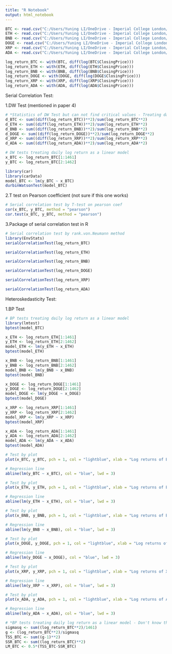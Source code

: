 ---
title: "R Notebook"
output: html_notebook
---

```{r}
BTC <- read.csv("C:/Users/Yuning LI/OneDrive - Imperial College London/Desktop/Bitcoin_data.csv")
ETH <- read.csv("C:/Users/Yuning LI/OneDrive - Imperial College London/Desktop/Ethereum_data.csv")
BNB <- read.csv("C:/Users/Yuning LI/OneDrive - Imperial College London/Desktop/BNB_data.csv")
DOGE <- read.csv("C:/Users/Yuning LI/OneDrive - Imperial College London/Desktop/dogcoin_data.csv")
XRP <- read.csv("C:/Users/Yuning LI/OneDrive - Imperial College London/Desktop/XRP_data.csv")
ADA <- read.csv("C:/Users/Yuning LI/OneDrive - Imperial College London/Desktop/ADA_data.csv")
```

```{r}
log_return_BTC <- with(BTC, diff(log(BTC$ClosingPrice)))
log_return_ETH <- with(ETH, diff(log(ETH$ClosingPrice)))
log_return_BNB <- with(BNB, diff(log(BNB$ClosingPrice)))
log_return_DOGE <- with(DOGE, diff(log(DOGE$ClosingPrice)))
log_return_XRP <- with(XRP, diff(log(XRP$ClosingPrice)))
log_return_ADA <- with(ADA, diff(log(ADA$ClosingPrice)))
```


Serial Correlation Test:

1.DW Test (mentioned in paper 4)

```{r}
# *Statistics of DW Test but can not find critical values - Treating daily log return as error term - Based on online material it is impossible to get the critical values without knowing the linear model
d_BTC <- sum((diff(log_return_BTC))**2)/sum(log_return_BTC**2)
d_ETH <- sum((diff(log_return_ETH))**2)/sum(log_return_ETH**2)
d_BNB <- sum((diff(log_return_BNB))**2)/sum(log_return_BNB**2)
d_DOGE <- sum((diff(log_return_DOGE))**2)/sum(log_return_DOGE**2)
d_XRP <- sum((diff(log_return_XRP))**2)/sum(log_return_XRP**2)
d_ADA <- sum((diff(log_return_ADA))**2)/sum(log_return_ADA**2)
```

```{r}
# DW tests treating daily log return as a linear model
x_BTC <- log_return_BTC[1:1461]
y_BTC <- log_return_BTC[2:1462]

library(car)
library(carData)
model_BTC <- lm(y_BTC ~ x_BTC)
durbinWatsonTest(model_BTC)
```

2.T test on Pearson coefficient (not sure if this one works)

```{r}
# Serial correlation test by T-test on pearson coef
cor(x_BTC, y_BTC, method = "pearson")
cor.test(x_BTC, y_BTC, method = "pearson")
```

3.Package of serial correlation test in R

```{r}
# Serial correlation test by rank.von.Neumann method
library(EnvStats)
serialCorrelationTest(log_return_BTC)
```
```{r}
serialCorrelationTest(log_return_ETH)
```
```{r}
serialCorrelationTest(log_return_BNB)
```
```{r}
serialCorrelationTest(log_return_DOGE)
```
```{r}
serialCorrelationTest(log_return_XRP)
```
```{r}
serialCorrelationTest(log_return_ADA)
```


Heteroskedasticity Test:

1.BP Test

```{r}
# BP tests treating daily log return as a linear model
library(lmtest)
bptest(model_BTC)
```
```{r}
x_ETH <- log_return_ETH[1:1461]
y_ETH <- log_return_ETH[2:1462]
model_ETH <- lm(y_ETH ~ x_ETH)
bptest(model_ETH)
```

```{r}
x_BNB <- log_return_BNB[1:1461]
y_BNB <- log_return_BNB[2:1462]
model_BNB <- lm(y_BNB ~ x_BNB)
bptest(model_BNB)
```
```{r}
x_DOGE <- log_return_DOGE[1:1461]
y_DOGE <- log_return_DOGE[2:1462]
model_DOGE <- lm(y_DOGE ~ x_DOGE)
bptest(model_DOGE)
```
```{r}
x_XRP <- log_return_XRP[1:1461]
y_XRP <- log_return_XRP[2:1462]
model_XRP <- lm(y_XRP ~ x_XRP)
bptest(model_XRP)
```
```{r}
x_ADA <- log_return_ADA[1:1461]
y_ADA <- log_return_ADA[2:1462]
model_ADA <- lm(y_ADA ~ x_ADA)
bptest(model_ADA)
```

```{r}
# Test by plot
plot(x_BTC, y_BTC, pch = 1, col = "lightblue", xlab = "Log returns of BTC at day t", ylab = "Log returns of BTC at day t+1")

# Regression line
abline(lm(y_BTC ~ x_BTC), col = "blue", lwd = 3)

# Test by plot
plot(x_ETH, y_ETH, pch = 1, col = "lightblue", xlab = "Log returns of ETH at day t", ylab = "Log returns of ETH at day t+1")

# Regression line
abline(lm(y_ETH ~ x_ETH), col = "blue", lwd = 3)

# Test by plot
plot(x_BNB, y_BNB, pch = 1, col = "lightblue", xlab = "Log returns of BNB at day t", ylab = "Log returns of BNB at day t+1")

# Regression line
abline(lm(y_BNB ~ x_BNB), col = "blue", lwd = 3)

# Test by plot
plot(x_DOGE, y_DOGE, pch = 1, col = "lightblue", xlab = "Log returns of DOGE at day t", ylab = "Log returns of DOGE at day t+1")

# Regression line
abline(lm(y_DOGE ~ x_DOGE), col = "blue", lwd = 3)

# Test by plot
plot(x_XRP, y_XRP, pch = 1, col = "lightblue", xlab = "Log returns of XRP at day t", ylab = "Log returns of XRP at day t+1")

# Regression line
abline(lm(y_XRP ~ x_XRP), col = "blue", lwd = 3)

# Test by plot
plot(x_ADA, y_ADA, pch = 1, col = "lightblue", xlab = "Log returns of ADA at day t", ylab = "Log returns of ADA at day t+1")

# Regression line
abline(lm(y_ADA ~ x_ADA), col = "blue", lwd = 3)
```

```{r}
# *BP tests treating daily log return as a linear model - Don't know the critical values
sigmasq <- sum((log_return_BTC**2)/1461)
g <- (log_return_BTC**2)/sigmasq
TSS_BTC <- sum((g-1)**2)
SSR_BTC <- sum((log_return_BTC)**2)
LM_BTC <- 0.5*(TSS_BTC-SSR_BTC)
```


